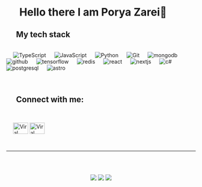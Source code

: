 <br/>
<br/>
<br/>

# &emsp; Hello there I am Porya Zarei👋

## &emsp; My tech stack
<br/>
<div align="left"> 
  &emsp;
  <a> 
    <img style="display:initial;" alt="TypeScript" src="https://img.shields.io/badge/-TypeScript-blue?logo=Typescript&logoColor=black"/>
  </a> 
  &emsp;
  <a> 
     <img style="display:initial;" alt="JavaScript" src="https://img.shields.io/badge/JavaScript%20-%23F7DF1E.svg?logo=javascript&logoColor=black"/>
   </a>
  &emsp;
   <a>
    <img style="display:initial;" alt="Python" src="https://img.shields.io/badge/Python%20-%2314354C.svg?logo=python&logoColor=white"/>
  </a>
  &emsp;
  <a>
    <img style="display:initial;" alt="Git" src="https://img.shields.io/badge/-git-red?logo=git&logoColor=white"/>
  </a>
  &emsp;
  <a> 
     <img style="display:initial;" alt="mongodb" src="https://img.shields.io/badge/-mongoDb-green?logo=mongodb&logoColor=white"/>
   </a>
  &emsp;
  <a> 
    <img style="display:initial;" alt="github" src="https://img.shields.io/badge/-GitHub-black?logo=github&logoColor=white"/>
  </a>
  &emsp;
   <a>
    <img style="display:initial;" alt="tensorflow" src="https://img.shields.io/badge/-tensorflow-orange?logo=tensorflow&logoColor=white"/>
  </a>
  &emsp;
  <a>
    <img style="display:initial;" alt="redis" src="https://img.shields.io/badge/-redis-red?logo=redis&logoColor=white"/>
  </a>
  &emsp;
  <a>
    <img style="display:initial;" alt="react" src="https://img.shields.io/badge/-react-blue?logo=react&logoColor=white"/>
  </a>
  &emsp;
  <a>
    <img style="display:initial;" alt="nextjs" src="https://img.shields.io/badge/-nextjs-black?logo=vercel&logoColor=white"/>
  </a>
  &emsp;
  <a>
    <img style="display:initial;" alt="c#" src="https://img.shields.io/badge/Csharp-purple?logo=Csharp&logoColor=white"/>
  </a>
  &emsp;
  <a>
    <img style="display:initial;" alt="postgresql" src="https://img.shields.io/badge/-postgresql-blue?logo=postgresql&logoColor=white"/>
  </a>
  &emsp;
  <a>
    <img style="display:initial;" alt="astro" src="https://img.shields.io/badge/-astro-orange?logo=astro&logoColor=white"/>
  </a>
</div>
<br/>
<br/>

## &emsp; Connect with me:
<br/>
<p align="left">
  &emsp;
  <a href="https://www.linkedin.com/in/porya-zarei/" target="blank"><img style="display:initial;" align="center"
      src="https://raw.githubusercontent.com/rahuldkjain/github-profile-readme-generator/master/src/images/icons/Social/linked-in-alt.svg"
      alt="Viral Bhadeshiya" height="30" width="40" /></a>
  <a href="https://www.instagram.com/porya._.za/" target="blank"><img style="display:initial;" align="center"
      src="https://raw.githubusercontent.com/rahuldkjain/github-profile-readme-generator/master/src/images/icons/Social/instagram.svg"
      alt="Viral Bhadeshiya" height="30" width="40" /></a>
</p>

<br/>

-----

<br/>
<br/>
<p align="center">
<img align="" src="https://github-readme-stats.vercel.app/api?username=porya-zarei&&layout=compact&theme=dark&bg_color=512da8" />
<img align="" src="https://github-readme-stats.vercel.app/api/top-langs/?username=porya-zarei&layout=compact&theme=dark&bg_color=512da8&langs_count=6&hide=jupyter%20notebook,tex,css,php" />
<img align="" src="https://github-readme-streak-stats.herokuapp.com?user=porya-zarei&theme=dark&background=512da8" />
</p>